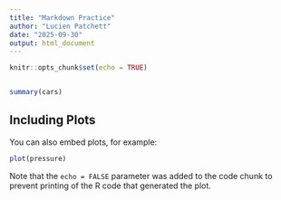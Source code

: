 ```yaml
---
title: "Markdown Practice"
author: "Lucien Patchett"
date: "2025-09-30"
output: html_document
---
```


```r
knitr::opts_chunk$set(echo = TRUE)
```




```r

```





```r
summary(cars)
```

## Including Plots

You can also embed plots, for example:

```r
plot(pressure)
```

Note that the `echo = FALSE` parameter was added to the code chunk to prevent printing of the R code that generated the plot.
